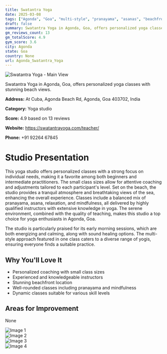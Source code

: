 ```yaml
---
title: Swatantra Yoga
date: 2025-03-08
tags: ["Agonda", "Goa", "multi-style", "pranayama", "asanas", "beachfront", "personalized coaching", "Agonda"]  
draft: false
summary: Swatantra Yoga in Agonda, Goa, offers personalized yoga classes with stunning beach views.
gm_reviews_count: 13
gm_totalScore: 4.9
gym_score: 3.6
city: Agonda
state: Goa
country: None
url: Agonda_Swatantra_Yoga
---
```


<div className="aspect-[16/9] relative my-8">
  <img 
    src="https://lh5.googleusercontent.com/p/AF1QipOy9uYO2MDsojTvTVMjmX0bMFdtJeKKhKWRt6VR=w1920-h1080-k-no"
    alt="Swatantra Yoga - Main View"
    className="object-cover absolute inset-0 w-full h-full rounded-lg"
  />
</div>

Swatantra Yoga in Agonda, Goa, offers personalized yoga classes with stunning beach views.

**Address:** At Cuba, Agonda Beach Rd, Agonda, Goa 403702, India

**Category:** Yoga studio

**Score:** 4.9 based on 13 reviews

**Website:** https://swatantrayoga.com/teacher/

**Phone:** +91 92264 67845

# Studio Presentation

This yoga studio offers personalized classes with a strong focus on individual needs, making it a favorite among both beginners and intermediate practitioners. The small class sizes allow for attentive coaching and adjustments tailored to each participant's level. Set on the beach, the studio provides a tranquil atmosphere and breathtaking views of the sea, enhancing the overall experience. Classes include a balanced mix of pranayama, asana, relaxation, and mindfulness, all delivered by highly qualified instructors with extensive knowledge in yoga. The serene environment, combined with the quality of teaching, makes this studio a top choice for yoga enthusiasts in Agonda, Goa.

The studio is particularly praised for its early morning sessions, which are both energizing and calming, along with sound healing options. The multi-style approach featured in one class caters to a diverse range of yogis, ensuring everyone finds a suitable practice.

## Why You'll Love It

- Personalized coaching with small class sizes
- Experienced and knowledgeable instructors
- Stunning beachfront location
- Well-rounded classes including pranayama and mindfulness
- Dynamic classes suitable for various skill levels

## Areas for Improvement

None

<div className="grid grid-cols-1 xl:grid-cols-2 gap-4 my-8">
<div className="aspect-[4/3] relative"><img src="https://lh5.googleusercontent.com/p/AF1QipPQbZOZMmfDy_FyrDx3kTMhdjewA_QfqyKUBpk0=w1920-h1080-k-no" alt="Image 1" className="object-cover absolute inset-0 w-full h-full rounded-lg" /></div>
<div className="aspect-[4/3] relative"><img src="https://lh5.googleusercontent.com/p/AF1QipM8bqTf5S_7NQmgxsLNagDKgCMcU1R_ZnUF7wXd=w1920-h1080-k-no" alt="Image 2" className="object-cover absolute inset-0 w-full h-full rounded-lg" /></div>
<div className="aspect-[4/3] relative"><img src="https://lh5.googleusercontent.com/p/AF1QipPHIonxgYnD37oAaT_No4PoGAJKKNAXBv4SZ6tf=w1920-h1080-k-no" alt="Image 3" className="object-cover absolute inset-0 w-full h-full rounded-lg" /></div>
<div className="aspect-[4/3] relative"><img src="https://lh5.googleusercontent.com/p/AF1QipP_2R3HgA4ajNo1eEbpsaYYOehtnTV8FTPxmXCD=w1920-h1080-k-no" alt="Image 4" className="object-cover absolute inset-0 w-full h-full rounded-lg" /></div>
</div>
